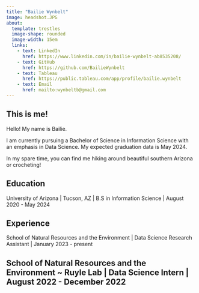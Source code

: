 ```yaml
---
title: "Bailie Wynbelt"
image: headshot.JPG
about: 
  template: trestles
  image-shape: rounded
  image-width: 15em
  links:
    - text: LinkedIn
      href: https://www.linkedin.com/in/bailie-wynbelt-ab8535208/
    - text: GitHub
      href: https://github.com/BailieWynbelt
    - text: Tableau
      href: https://public.tableau.com/app/profile/bailie.wynbelt
    - text: Email
      href: mailto:wynbeltb@gmail.com
---
```


## This is me!

Hello! My name is Bailie.

I am currently pursuing a Bachelor of Science in Information Science with an emphasis in Data Science. My expected graduation data is May 2024.

In my spare time, you can find me hiking around beautiful southern Arizona or crocheting!

## Education

University of Arizona \| Tucson, AZ \| B.S in Information Science \| August 2020 - May 2024

## Experience

School of Natural Resources and the Environment \| Data Science Research Assistant \| January 2023 - present

## School of Natural Resources and the Environment \~ Ruyle Lab \| Data Science Intern \| August 2022 - December 2022

```r

```
